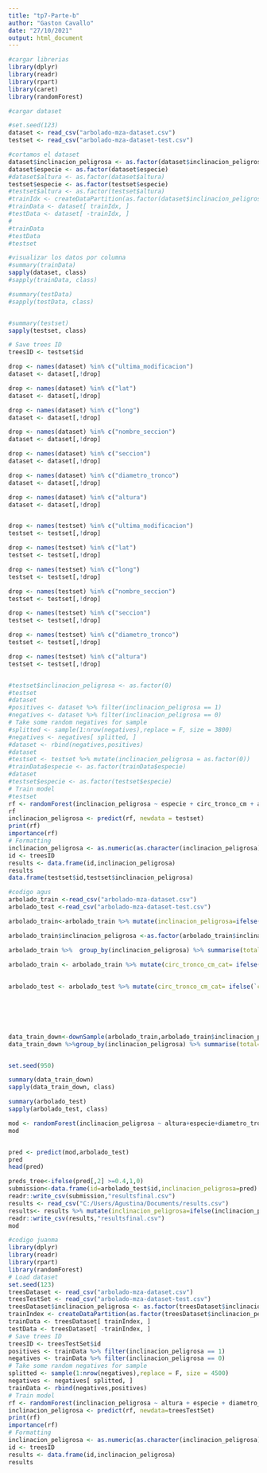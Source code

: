 ```yaml
---
title: "tp7-Parte-b"
author: "Gaston Cavallo"
date: "27/10/2021"
output: html_document
---
```


```r
#cargar librerias
library(dplyr) 
library(readr)
library(rpart)
library(caret)
library(randomForest)

```

```r
#cargar dataset

#set.seed(123)
dataset <- read_csv("arbolado-mza-dataset.csv")
testset <- read_csv("arbolado-mza-dataset-test.csv")

```


```r
#cortamos el dataset 
dataset$inclinacion_peligrosa <- as.factor(dataset$inclinacion_peligrosa)
dataset$especie <- as.factor(dataset$especie)
#dataset$altura <- as.factor(dataset$altura)
testset$especie <- as.factor(testset$especie)
#testset$altura <- as.factor(testset$altura)
#trainIdx <- createDataPartition(as.factor(dataset$inclinacion_peligrosa),p=0.80,list=FALSE)
#trainData <- dataset[ trainIdx, ]
#testData <- dataset[ -trainIdx, ]
#
#trainData
#testData
#testset
```

```r
#visualizar los datos por columna
#summary(trainData)
sapply(dataset, class)
#sapply(trainData, class)

#summary(testData)
#sapply(testData, class)


#summary(testset)
sapply(testset, class)
```


```r
# Save trees ID
treesID <- testset$id

drop <- names(dataset) %in% c("ultima_modificacion")
dataset <- dataset[,!drop]

drop <- names(dataset) %in% c("lat")
dataset <- dataset[,!drop]

drop <- names(dataset) %in% c("long")
dataset <- dataset[,!drop]

drop <- names(dataset) %in% c("nombre_seccion")
dataset <- dataset[,!drop]

drop <- names(dataset) %in% c("seccion")
dataset <- dataset[,!drop]

drop <- names(dataset) %in% c("diametro_tronco")
dataset <- dataset[,!drop]

drop <- names(dataset) %in% c("altura")
dataset <- dataset[,!drop]


drop <- names(testset) %in% c("ultima_modificacion")
testset <- testset[,!drop]

drop <- names(testset) %in% c("lat")
testset <- testset[,!drop]

drop <- names(testset) %in% c("long")
testset <- testset[,!drop]

drop <- names(testset) %in% c("nombre_seccion")
testset <- testset[,!drop]

drop <- names(testset) %in% c("seccion")
testset <- testset[,!drop]

drop <- names(testset) %in% c("diametro_tronco")
testset <- testset[,!drop]

drop <- names(testset) %in% c("altura")
testset <- testset[,!drop]


#testset$inclinacion_peligrosa <- as.factor(0)
#testset
#dataset
#positives <- dataset %>% filter(inclinacion_peligrosa == 1)
#negatives <- dataset %>% filter(inclinacion_peligrosa == 0)
# Take some random negatives for sample
#splitted <- sample(1:nrow(negatives),replace = F, size = 3800)
#negatives <- negatives[ splitted, ]
#dataset <- rbind(negatives,positives)
#dataset
#testset <- testset %>% mutate(inclinacion_peligrosa = as.factor(0))
#trainData$especie <- as.factor(trainData$especie)
#dataset
#testset$especie <- as.factor(testset$especie)
# Train model
#testset
rf <- randomForest(inclinacion_peligrosa ~ especie + circ_tronco_cm + area_seccion, data=dataset, importance=TRUE, ntree=500, mtry=2)
rf
inclinacion_peligrosa <- predict(rf, newdata = testset)
print(rf)
importance(rf)
# Formatting
inclinacion_peligrosa <- as.numeric(as.character(inclinacion_peligrosa))
id <- treesID
results <- data.frame(id,inclinacion_peligrosa)
results
data.frame(testset$id,testset$inclinacion_peligrosa) 
```
```r
#codigo agus
arbolado_train <-read_csv("arbolado-mza-dataset.csv")
arbolado_test <-read_csv("arbolado-mza-dataset-test.csv")

arbolado_train<-arbolado_train %>% mutate(inclinacion_peligrosa=ifelse(inclinacion_peligrosa=='1','si','no'))

arbolado_train$inclinacion_peligrosa <-as.factor(arbolado_train$inclinacion_peligrosa)

arbolado_train %>%  group_by(inclinacion_peligrosa) %>% summarise(total=n())

arbolado_train <- arbolado_train %>% mutate(circ_tronco_cm_cat= ifelse(`circ_tronco_cm`<=100,'bajo',
                                                                         ifelse(`circ_tronco_cm`>100 & `circ_tronco_cm` <= 200, 'medio',
                                                                                ifelse(`circ_tronco_cm` > 200 & `circ_tronco_cm` <= 300, 'alto','muy alto'))))
arbolado_test <- arbolado_test %>% mutate(circ_tronco_cm_cat= ifelse(`circ_tronco_cm`<=100,'bajo',
                                                                       ifelse(`circ_tronco_cm`>100 & `circ_tronco_cm` <= 200, 'medio',
                                                                              ifelse(`circ_tronco_cm` > 200 & `circ_tronco_cm` <= 300, 'alto','muy alto'))))




data_train_down<-downSample(arbolado_train,arbolado_train$inclinacion_peligrosa)
data_train_down %>%group_by(inclinacion_peligrosa) %>% summarise(total=n())


set.seed(950)

summary(data_train_down)
sapply(data_train_down, class)

summary(arbolado_test)
sapply(arbolado_test, class)

mod <- randomForest(inclinacion_peligrosa ~ altura+especie+diametro_tronco+circ_tronco_cm_cat,data = data_train_down,importance=TRUE,ntree = 500)
mod


pred <- predict(mod,arbolado_test)
pred
head(pred)

preds_tree<-ifelse(pred[,2] >=0.4,1,0)
submission<-data.frame(id=arbolado_test$id,inclinacion_peligrosa=pred)
readr::write_csv(submission,"resultsfinal.csv")
results <- read_csv("C:/Users/Agustina/Documents/results.csv")
results<- results %>% mutate(inclinacion_peligrosa=ifelse(inclinacion_peligrosa=='si','1','0'))
readr::write_csv(results,"resultsfinal.csv")
mod

```


```r
#codigo juanma
library(dplyr) 
library(readr)
library(rpart)
library(randomForest)
# Load dataset 
set.seed(123)
treesDataset <- read_csv("arbolado-mza-dataset.csv")
treesTestSet <- read_csv("arbolado-mza-dataset-test.csv")
treesDataset$inclinacion_peligrosa <- as.factor(treesDataset$inclinacion_peligrosa)
trainIndex <- createDataPartition(as.factor(treesDataset$inclinacion_peligrosa),p=0.80,list=FALSE)
trainData <- treesDataset[ trainIndex, ]
testData <- treesDataset[ -trainIndex, ]
# Save trees ID
treesID <- treesTestSet$id
positives <- trainData %>% filter(inclinacion_peligrosa == 1)
negatives <- trainData %>% filter(inclinacion_peligrosa == 0)
# Take some random negatives for sample
splitted <- sample(1:nrow(negatives),replace = F, size = 4500)
negatives <- negatives[ splitted, ]
trainData <- rbind(negatives,positives)
# Train model
rf <- randomForest(inclinacion_peligrosa ~ altura + especie + diametro_tronco,data=trainData, importance=TRUE, ntree=600, mtry=2)
inclinacion_peligrosa <- predict(rf, newdata=treesTestSet)
print(rf)
importance(rf)
# Formatting
inclinacion_peligrosa <- as.numeric(as.character(inclinacion_peligrosa))
id <- treesID
results <- data.frame(id,inclinacion_peligrosa)
results


```


